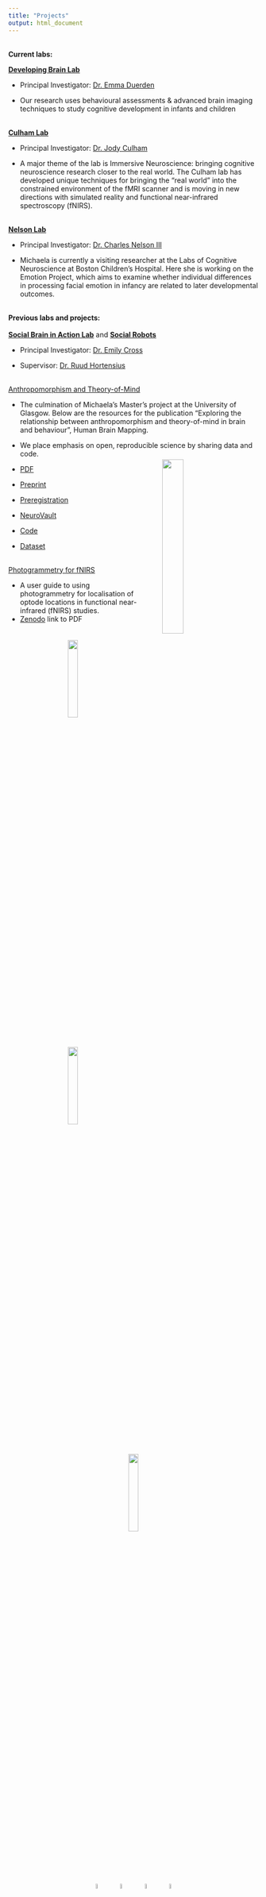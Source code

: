 ```yaml
---
title: "Projects"
output: html_document
---
```

<br>
**Current labs:** 
<br>

**[Developing Brain Lab](https://www.developingbrain.ca/)** 

- Principal Investigator: [Dr. Emma Duerden](https://www.developingbrain.ca/)

- Our research uses behavioural assessments & advanced brain imaging techniques to study cognitive development in infants and children
<br>
<br>

**[Culham Lab](http://www.culhamlab.com/)**

- Principal Investigator: [Dr. Jody Culham](http://www.culhamlab.com/)

- A major theme of the lab is Immersive Neuroscience: bringing cognitive neuroscience research closer to the real world. The Culham lab has developed unique techniques for bringing the "real world" into the constrained environment of the fMRI scanner and is moving in new directions with simulated reality and functional near-infrared spectroscopy (fNIRS). 
<br>
<br>

**[Nelson Lab](https://www.childrenshospital.org/research/labs/nelson-laboratory-research)**

- Principal Investigator: [Dr. Charles Nelson III](https://www.gse.harvard.edu/faculty/charles-nelson-iii)

- Michaela is currently a visiting researcher at the Labs of Cognitive Neuroscience at Boston Children's Hospital. Here she is working on the Emotion Project, which aims to examine whether individual differences in processing facial emotion in infancy are related to later developmental outcomes.
<br>
<br>

**Previous labs and projects:**
<br>
<br>
**[Social Brain in Action Lab](https://www.soba-lab.com/)** and **[Social Robots](https://www.so-bots.com/)**

- Principal Investigator: [Dr. Emily Cross](https://www.soba-lab.com/people)

- Supervisor: [Dr. Ruud Hortensius](http://www.ruudhortensius.nl/)

<br>
[Anthropomorphism and Theory-of-Mind](https://onlinelibrary.wiley.com/doi/10.1002/hbm.25542)

- The culmination of Michaela's Master's project at the University of Glasgow. Below are the resources for the publication "Exploring the relationship between anthropomorphism and theory-of-mind in brain and behaviour", Human Brain Mapping. 
- We place emphasis on open, reproducible science by sharing data and code.
<img src="images/ToM.jpg" style="width:30%" align="right" hspace="50" vspace="20"> 

- [PDF](https://onlinelibrary.wiley.com/doi/10.1002/hbm.25542)
- [Preprint](https://psyarxiv.com/3uj4g/)
- [Preregistration](https://osf.io/tuq4a/)
- [NeuroVault](https://neurovault.org/collections/6615/)
- [Code](https://gitlab.com/hortensius/anthrom)
- [Dataset](https://osf.io/rg5kn/)

<br>
[Photogrammetry for fNIRS](https://zenodo.org/record/4146985#.YiANgWRufvW)

- A user guide to using photogrammetry for localisation of optode locations in functional near-infrared (fNIRS) studies. 
- [Zenodo](https://zenodo.org/record/4146985#.YiANgWRufvW) link to PDF


<center>
<img src="images/Photogram3_MichaelaKent.jpeg" style="width:20%"  hspace="30" vspace="20"><img src="images/Photogram1_MichaelaKent.jpeg" style="width:20%" hspace="30" vspace="20"><img src="images/Photogram2_MichaelaKent.jpeg" style="width:20%" hspace="30" vspace="20">

<br>
<br>
<center>
<a href= mailto:mkent28@uwo.ca> <img src="logos/envelope-solid.svg" style="width:5%" hspace="10"></a>
<a href=http://github.com/michaelakent/> <img src="logos/github-brands.svg" style="width:5%" hspace="10"></a>
<a href=https://twitter.com/michaelakent_> <img src="logos/twitter-brands.svg" style="width:5%" hspace="10"></a>
<a href=https://www.linkedin.com/in/michaelakent/> <img src="logos/linkedin-in-brands.svg" style="width:5%" hspace="10"></a>

